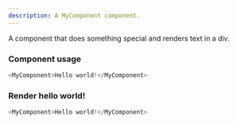 ```yaml
---
description: A MyComponent component.
---
```



A component that does something special and renders text in a div.

### Component usage
```js
<MyComponent>Hello world!</MyComponent>
```

### Render hello world!

```js live
<MyComponent>Hello world!</MyComponent>
```
